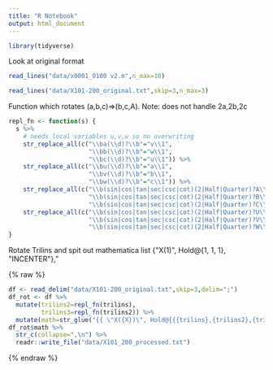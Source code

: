 ```yaml
---
title: "R Notebook"
output: html_document
---
```


```r
library(tidyverse)
```

Look at original format

```r
read_lines("data/x0001_0100 v2.m",n_max=10)
```

```r
read_lines("data/X101-200_original.txt",skip=3,n_max=3)
```

Function which rotates (a,b,c)=>(b,c,A). Note: does not handle 2a,2b,2c

```r
repl_fn <- function(s) {
  s %>%
    # needs local variables u,v,w so no overwriting
    str_replace_all(c("\\ba(\\d)?\\b"="v\\1",
                      "\\bb(\\d)?\\b"="w\\1",
                      "\\bc(\\d)?\\b"="u\\1")) %>%
    str_replace_all(c("\\bu(\\d)?\\b"="a\\1",
                      "\\bv(\\d)?\\b"="b\\1",
                      "\\bw(\\d)?\\b"="c\\1")) %>%
    str_replace_all(c("\\b(sin|cos|tan|sec|csc|cot)(2|Half|Quarter)?A\\b"="\\1\\2V",
                      "\\b(sin|cos|tan|sec|csc|cot)(2|Half|Quarter)?B\\b"="\\1\\2W",
                      "\\b(sin|cos|tan|sec|csc|cot)(2|Half|Quarter)?C\\b"="\\1\\2U")) %>%
    str_replace_all(c("\\b(sin|cos|tan|sec|csc|cot)(2|Half|Quarter)?U\\b"="\\1\\2A",
                      "\\b(sin|cos|tan|sec|csc|cot)(2|Half|Quarter)?V\\b"="\\1\\2B",
                      "\\b(sin|cos|tan|sec|csc|cot)(2|Half|Quarter)?W\\b"="\\1\\2C"))
}
```

Rotate Trilins and spit out mathematica list {\"X(1)\", Hold@{1, 1, 1}, \"INCENTER\"},"

{% raw %}
```r
df <- read_delim("data/X101-200_original.txt",skip=3,delim=";")
df_rot <- df %>%
  mutate(trilins2=repl_fn(trilins),
         trilins3=repl_fn(trilins2)) %>%
  mutate(math=str_glue("{{ \"X({X})\", Hold@{{{trilins},{trilins2},{trilins3}}},\"{name}\" }}"))
df_rot$math %>% 
  str_c(collapse=",\n") %>%
  readr::write_file("data/X101_200_processed.txt")
```
{% endraw %}

